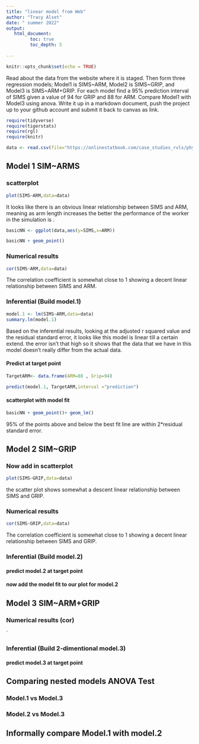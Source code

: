 ```yaml
---
title: "linear model from Web"
author: "Tracy Alset"
date: " summer 2022"
output:
   html_document:
         toc: true
         toc_depth: 5
        
---
```


```r
knitr::opts_chunk$set(echo = TRUE)
```

Read about the data from the website where it is staged.  Then form three regression models; Model1 is SIMS~ARM, Model2 is SIMS~GRIP, and Model3 is SIMS~ARM+GRIP. For each model find a 95% prediction interval of SIMS given a value of 94  for GRIP and 88 for ARM. Compare Model1 with Model3 using anova. Write it up in a markdown document, push the project up to your github account and submit it back to canvas as link. 

 


```r
require(tidyverse)
require(tigerstats)
require(rgl)
require(knitr)

```

```r
data <- read.csv(file="https://onlinestatbook.com/case_studies_rvls/physical_strength/data.txt",sep="",header=TRUE)  

```

## Model 1 SIM~ARMS
### scatterplot
```r
plot(SIMS~ARM,data=data)
```

It looks like there is an obvious linear relationship between SIMS and ARM, meaning as arm length increases the better the performance of the worker in the simulation is . 


```r
basicNN <- ggplot(data,aes(y=SIMS,x=ARM))
```
```r
basicNN + geom_point()
```



### Numerical results

```r
cor(SIMS~ARM,data=data)
```

The correlation coefficient is somewhat close to 1 showing a decent linear relationship between SIMS and ARM. 

### Inferential  (Build model.1)

```r
model.1 <- lm(SIMS~ARM,data=data)
summary.lm(model.1)
```

Based on the inferential results, looking at the adjusted r squared value and the residual standard error, it looks like this model is linear till a certain extend. the error isn't that high so it shows that the data that we have in this model doesn't really differ from the actual data.


#### Predict at target point

```r
TargetARM<- data.frame(ARM=88 , Grip=94)
```

```r
predict(model.1, TargetARM,interval ="prediction")
```


#### scatterplot with model fit
  
```r
basicNN + geom_point()+ geom_lm()
```  
  
  95% of the points above and below the best fit line are within 2*residual standard error. 
  

## Model 2 SIM~GRIP

### Now add in scatterplot
```r
plot(SIMS~GRIP,data=data)
```

the scatter plot shows somewhat a descent linear relationship between SIMS and GRIP.



### Numerical results 


```r
cor(SIMS~GRIP,data=data)
```

The correlation coefficient is somewhat close to 1 showing a decent linear relationship between SIMS and GRIP.

### Inferential  (Build model.2)
  



#### predict model.2 at target point

#### now add the model fit to our plot for model.2
  


## Model 3 SIM~ARM+GRIP

### Numerical results (cor)

`
  
### Inferential  (Build 2-dimentional model.3)

#### predict model.3 at target point
  

## Comparing nested models ANOVA Test

### Model.1 vs Model.3
### Model.2 vs Model.3

## Informally compare Model.1 with model.2

